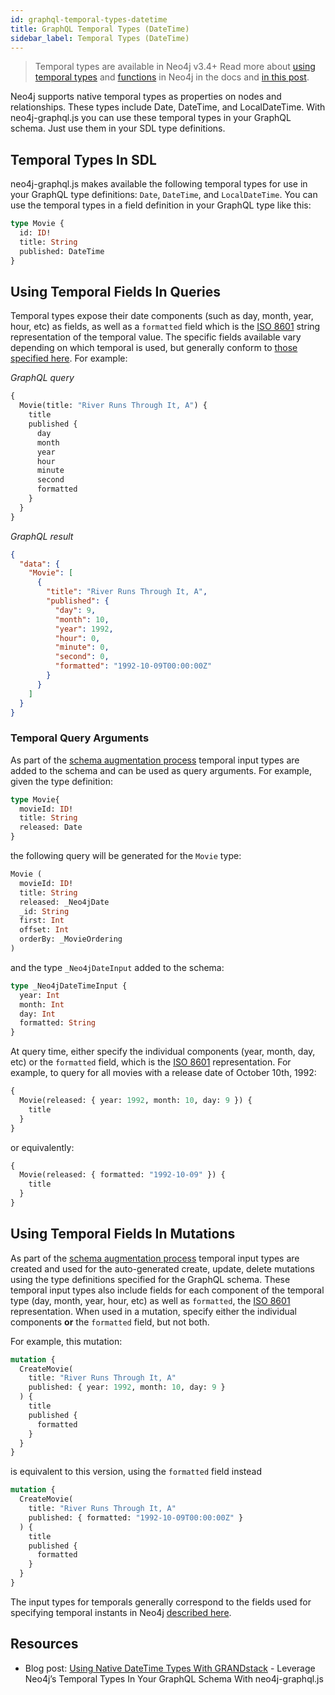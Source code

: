 ```yaml
---
id: graphql-temporal-types-datetime
title: GraphQL Temporal Types (DateTime)
sidebar_label: Temporal Types (DateTime)
---
```



> Temporal types are available in Neo4j v3.4+ Read more about [using temporal types](https://neo4j.com/docs/cypher-manual/current/syntax/temporal/) and [functions](https://neo4j.com/docs/cypher-manual/current/functions/temporal/) in Neo4j in the docs and [in this post](https://www.adamcowley.co.uk/neo4j/temporal-native-dates/).

Neo4j supports native temporal types as properties on nodes and relationships. These types include Date, DateTime, and LocalDateTime. With neo4j-graphql.js you can use these temporal types in your GraphQL schema. Just use them in your SDL type definitions.

## Temporal Types In SDL

neo4j-graphql.js makes available the following temporal types for use in your GraphQL type definitions: `Date`, `DateTime`, and `LocalDateTime`. You can use the temporal types in a field definition in your GraphQL type like this:

```graphql
type Movie {
  id: ID!
  title: String
  published: DateTime
}
```

## Using Temporal Fields In Queries

Temporal types expose their date components (such as day, month, year, hour, etc) as fields, as well as a `formatted` field which is the [ISO 8601](https://en.wikipedia.org/wiki/ISO_8601) string representation of the temporal value. The specific fields available vary depending on which temporal is used, but generally conform to [those specified here](https://neo4j.com/docs/cypher-manual/current/syntax/temporal/). For example:

_GraphQL query_

```graphql
{
  Movie(title: "River Runs Through It, A") {
    title
    published {
      day
      month
      year
      hour
      minute
      second
      formatted
    }
  }
}
```

_GraphQL result_

```json
{
  "data": {
    "Movie": [
      {
        "title": "River Runs Through It, A",
        "published": {
          "day": 9,
          "month": 10,
          "year": 1992,
          "hour": 0,
          "minute": 0,
          "second": 0,
          "formatted": "1992-10-09T00:00:00Z"
        }
      }
    ]
  }
}
```

### Temporal Query Arguments

As part of the [schema augmentation process](graphql-schema-generation-augmentation.mdx) temporal input types are added to the schema and can be used as query arguments. For example, given the type definition:

```graphql
type Movie{
  movieId: ID!
  title: String
  released: Date
}
```

the following query will be generated for the `Movie` type:

```graphql
Movie (
  movieId: ID!
  title: String
  released: _Neo4jDate
  _id: String
  first: Int
  offset: Int
  orderBy: _MovieOrdering
)
```

and the type `_Neo4jDateInput` added to the schema:

```graphql
type _Neo4jDateTimeInput {
  year: Int
  month: Int
  day: Int
  formatted: String
}
```

At query time, either specify the individual components (year, month, day, etc) or the `formatted` field, which is the [ISO 8601](https://en.wikipedia.org/wiki/ISO_8601) representation. For example, to query for all movies with a release date of October 10th, 1992:

```graphql
{
  Movie(released: { year: 1992, month: 10, day: 9 }) {
    title
  }
}
```

or equivalently:

```graphql
{
  Movie(released: { formatted: "1992-10-09" }) {
    title
  }
}
```

## Using Temporal Fields In Mutations

As part of the [schema augmentation process](#schema-augmentation) temporal input types are created and used for the auto-generated create, update, delete mutations using the type definitions specified for the GraphQL schema. These temporal input types also include fields for each component of the temporal type (day, month, year, hour, etc) as well as `formatted`, the [ISO 8601](https://en.wikipedia.org/wiki/ISO_8601) representation. When used in a mutation, specify either the individual components **or** the `formatted` field, but not both.

For example, this mutation:

```graphql
mutation {
  CreateMovie(
    title: "River Runs Through It, A"
    published: { year: 1992, month: 10, day: 9 }
  ) {
    title
    published {
      formatted
    }
  }
}
```

is equivalent to this version, using the `formatted` field instead

```graphql
mutation {
  CreateMovie(
    title: "River Runs Through It, A"
    published: { formatted: "1992-10-09T00:00:00Z" }
  ) {
    title
    published {
      formatted
    }
  }
}
```

The input types for temporals generally correspond to the fields used for specifying temporal instants in Neo4j [described here](https://neo4j.com/docs/cypher-manual/current/syntax/temporal/#cypher-temporal-specifying-temporal-instants).

## Resources

- Blog post: [Using Native DateTime Types With GRANDstack](https://blog.grandstack.io/using-native-datetime-types-with-grandstack-e126728fb2a0) - Leverage Neo4j’s Temporal Types In Your GraphQL Schema With neo4j-graphql.js

<FeedbackWidget />
